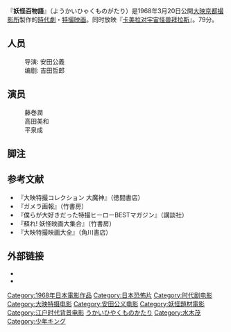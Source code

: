 {{Inappropriate tone|time=2015-05-01T12:23:57+00:00}}

『'''妖怪百物語'''』（ようかいひゃくものがたり）是1968年3月20日公開[[大映京都撮影所|大映京都撮影所]]製作的[[時代劇|時代劇]]・[[特撮映画|特撮映画]]。同时放映『[[卡美拉对宇宙怪兽拜拉斯|卡美拉对宇宙怪兽拜拉斯]]』。79分。
==人员==
:导演: 安田公義
:编剧: 吉田哲郎
==演员==
:藤巻潤
:高田美和
:平泉成
== 脚注 ==
<references />

== 参考文献 ==
*『大映特撮コレクション 大魔神』（徳間書店）
*『ガメラ画報』（竹書房）
*『僕らが大好きだった特撮ヒーローBESTマガジン』（講談社）
*『蘇れ! 妖怪映画大集合』（竹書房）
*『大映特撮映画大全』（角川書店）

== 外部链接==
* {{Movielink|allcinema|86218|妖怪百物語}}
* {{Movielink|kinejun|22358|妖怪百物語}}

{{DEFAULTSORT:ようかいひやくものかたり}}
[[Category:1968年日本電影作品|Category:1968年日本電影作品]]
[[Category:日本恐怖片|Category:日本恐怖片]]
[[Category:时代剧电影|Category:时代剧电影]]
[[Category:大映特摄电影|Category:大映特摄电影]]
[[Category:安田公义电影|Category:安田公义电影]]
[[Category:妖怪題材電影|Category:妖怪題材電影]]
[[Category:江户时代背景电影|Category:江户时代背景电影]]
[[Category:漫画作品_よ|うかいひやくものかたり]]
[[Category:水木茂|Category:水木茂]]
[[Category:少年キング|Category:少年キング]]